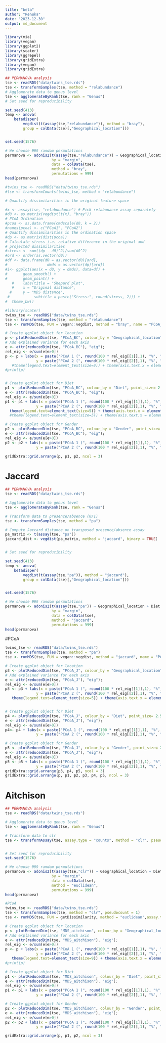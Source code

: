 ```yaml
---
title: "beta"
author: "Renuka"
date: "2023-12-30"
output: md_document
---
```


```r
library(mia)
library(vegan)
library(ggplot2)
library(scater)
library(ggrepel)
library(gridExtra)
library(vegan)
library(gridExtra)
```

```r
## PERMANOVA analysis
tse <- readRDS("data/twins_tse.rds")
tse <- transformSamples(tse, method = "relabundance")
# Agglomerate data to genus level
tse <- agglomerateByRank(tse, rank = "Genus")
# Set seed for reproducibility

set.seed(413)
temp <- anova(
    betadisper( 
        vegdist(t(assay(tse,"relabundance")), method = "bray"),
        group = colData(tse)[,"Geographical_location"]))


set.seed(1576)

# We choose 999 random permutations
permanova <- adonis2(t(assay(tse,"relabundance")) ~ Geographical_location + Diet + Gender,
                     by = "margin", 
                     data = colData(tse),
                     method = "bray",
                     permutations = 999)
head(permanova)
```

```r
#twins_tse <- readRDS("data/twins_tse.rds")
#tse <- transformCounts(twins_tse, method = "relabundance")

# Quantify dissimilarities in the original feature space

#x <- assay(tse, "relabundance") # Pick relabunance assay separately
#d0 <- as.matrix(vegdist(t(x), "bray"))
# PCoA Ordination
#pcoa <- as.data.frame(cmdscale(d0, k = 2))
#names(pcoa) <- c("PCoA1", "PCoA2")
# Quantify dissimilarities in the ordination space
#dp <- as.matrix(dist(pcoa))
# Calculate stress i.e. relative difference in the original and
# projected dissimilarities
#stress <- sum((dp - d0)^2)/sum(d0^2)
#ord <- order(as.vector(d0))
#df <- data.frame(d0 = as.vector(d0)[ord],
#                  dmds = as.vector(dp)[ord])
#i<- ggplot(aes(x = d0, y = dmds), data=df) + 
#       geom_smooth() +
#       geom_point() +       
   #    labs(title = "Shepard plot",
   #    x = "Original distance",
  #     y = "MDS distance",       
 #           subtitle = paste("Stress:", round(stress, 2))) +
#  theme_bw()

#library(scater)
twins_tse <- readRDS("data/twins_tse.rds")
tse <- transformSamples(tse, method = "relabundance")
tse <- runMDS(tse, FUN = vegan::vegdist, method = "bray", name = "PCoA_BC", exprs_values = "relabundance")

# Create ggplot object for location 
p <- plotReducedDim(tse, "PCoA_BC", colour_by = "Geographical_location", point_size= 2.5)
# Add explained variance for each axis
e <- attr(reducedDim(tse, "PCoA_BC"), "eig");
rel_eig <- e/sum(e[e>0])          
p <- p + labs(x = paste("PCoA 1 (", round(100 * rel_eig[[1]],1), "%", ")", sep = ""),
              y = paste("PCoA 2 (", round(100 * rel_eig[[2]],1), "%", ")", sep = ""), title= "a. Geographical location") + theme(legend.text=element_text(size=5)) + theme(axis.text.x = element_text(size=8), axis.text.y = element_text(size = 8)) + theme(axis.title = element_text(size = 10), plot.title = element_text(size = 15)) + theme(legend.box.spacing = unit(5, "pt"), legend.margin=margin(10,10,10,10)) + theme(legend.position ="bottom", legend.text = element_text(size=10))
   #theme(legend.text=element_text(size=9)) + theme(axis.text.x = element_text(size=8), axis.text.y = element_text(size = 8)) + theme(axis.title = element_text(size = 10), plot.title = element_text(size = 15))  + theme(legend.position ="bottom")
#print(p)


# Create ggplot object for Diet
p1 <- plotReducedDim(tse, "PCoA_BC", colour_by = "Diet", point_size= 2.5)
e <- attr(reducedDim(tse, "PCoA_BC"), "eig");
rel_eig <- e/sum(e[e>0])          
p1 <- p1 + labs(x = paste("PCoA 1 (", round(100 * rel_eig[[1]],1), "%", ")", sep = ""),
              y = paste("PCoA 2 (", round(100 * rel_eig[[2]],1), "%", ")", sep = ""), title= "b. Diet") + 
  theme(legend.text=element_text(size=5)) + theme(axis.text.x = element_text(size=8), axis.text.y = element_text(size = 8)) + theme(axis.title = element_text(size = 10), plot.title = element_text(size = 15)) + theme(legend.box.spacing = unit(5, "pt"), legend.margin=margin(10,10,10,10)) + theme(legend.position ="bottom", legend.text = element_text(size=10))
  #theme(legend.text=element_text(size=5)) + theme(axis.text.x = element_text(size=8), axis.text.y = element_text(size = 12)) + theme(axis.title = element_text(size = 12), plot.title = element_text(size = 15)) + theme(legend.position ="bottom", legend.text = element_text(size=10)) 

# Create ggplot object for Gender
p2 <- plotReducedDim(tse, "PCoA_BC", colour_by = "Gender", point_size= 2.5)
e <- attr(reducedDim(tse, "PCoA_BC"), "eig");
rel_eig <- e/sum(e[e>0])          
p2 <- p2 + labs(x = paste("PCoA 1 (", round(100 * rel_eig[[1]],1), "%", ")", sep = ""),
              y = paste("PCoA 2 (", round(100 * rel_eig[[2]],1), "%", ")", sep = ""), title= "c. Gender") + theme(legend.text=element_text(size=5)) + theme(axis.text.x = element_text(size=8), axis.text.y = element_text(size = 8)) + theme(axis.title = element_text(size = 10), plot.title = element_text(size = 15)) + theme(legend.box.spacing = unit(5, "pt"), legend.margin=margin(10,10,10,10)) + theme(legend.position ="bottom", legend.text = element_text(size=10))

gridExtra::grid.arrange(p, p1, p2, ncol = 3)
```
 
# Jaccard

```r
## PERMANOVA analysis
tse <- readRDS("data/twins_tse.rds")

# Agglomerate data to genus level
tse <- agglomerateByRank(tse, rank = "Genus")

# Transform data to presence/absence (0/1)
tse <- transformSamples(tse, method = "pa")

# Compute Jaccard distance on transposed presence/absence assay
pa_matrix <- t(assay(tse, "pa"))
jaccard_dist <- vegdist(pa_matrix, method = "jaccard", binary = TRUE)


# Set seed for reproducibility

set.seed(413)
temp <- anova(
    betadisper( 
        vegdist(t(assay(tse,"pa")), method = "jaccard"),
        group = colData(tse)[,"Geographical_location"]))


set.seed(1576)

# We choose 999 random permutations
permanova <- adonis2(t(assay(tse,"pa")) ~ Geographical_location + Diet + Gender,
                     by = "margin", 
                     data = colData(tse),
                     method = "jaccard",
                     permutations = 999)
head(permanova)
```
#PCoA

```r
twins_tse <- readRDS("data/twins_tse.rds")
tse <- transformSamples(tse, method = "pa")
tse <- runMDS(tse, FUN = vegan::vegdist, method = "jaccard", name = "PCoA_J", exprs_values = "pa")

# Create ggplot object for location 
p3 <- plotReducedDim(tse, "PCoA_J", colour_by = "Geographical_location", point_size= 2.5)
# Add explained variance for each axis
e <- attr(reducedDim(tse, "PCoA_J"), "eig");
rel_eig <- e/sum(e[e>0])          
p3 <- p3 + labs(x = paste("PCoA 1 (", round(100 * rel_eig[[1]],1), "%", ")", sep = ""),
              y = paste("PCoA 2 (", round(100 * rel_eig[[2]],1), "%", ")", sep = ""), title= "a. Geographical location") + 
   theme(legend.text=element_text(size=5)) + theme(axis.text.x = element_text(size=8), axis.text.y = element_text(size = 8)) + theme(axis.title = element_text(size = 10), plot.title = element_text(size = 15)) + theme(legend.box.spacing = unit(5, "pt"), legend.margin=margin(10,10,10,10)) + theme(legend.position ="bottom", legend.text = element_text(size=10))


# Create ggplot object for Diet
p4 <- plotReducedDim(tse, "PCoA_J", colour_by = "Diet", point_size= 2.5)
e <- attr(reducedDim(tse, "PCoA_J"), "eig");
rel_eig <- e/sum(e[e>0])          
p4<- p4 + labs(x = paste("PCoA 1 (", round(100 * rel_eig[[1]],1), "%", ")", sep = ""),
              y = paste("PCoA 2 (", round(100 * rel_eig[[2]],1), "%", ")", sep = ""), title= "b. Diet") + theme(legend.text=element_text(size=5)) + theme(axis.text.x = element_text(size=8), axis.text.y = element_text(size = 8)) + theme(axis.title = element_text(size = 10), plot.title = element_text(size = 15)) + theme(legend.box.spacing = unit(5, "pt"), legend.margin=margin(10,10,10,10)) + theme(legend.position ="bottom", legend.text = element_text(size=10))

# Create ggplot object for Gender
p5 <- plotReducedDim(tse, "PCoA_J", colour_by = "Gender", point_size= 2.5)
e <- attr(reducedDim(tse, "PCoA_J"), "eig");
rel_eig <- e/sum(e[e>0])          
p5 <- p5 + labs(x = paste("PCoA 1 (", round(100 * rel_eig[[1]],1), "%", ")", sep = ""),
              y = paste("PCoA 2 (", round(100 * rel_eig[[2]],1), "%", ")", sep = ""), title= "c. Gender") + theme(legend.text=element_text(size=5)) + theme(axis.text.x = element_text(size=8), axis.text.y = element_text(size = 8)) + theme(axis.title = element_text(size = 10), plot.title = element_text(size = 15)) + theme(legend.box.spacing = unit(5, "pt"), legend.margin=margin(10,10,10,10)) + theme(legend.position ="bottom", legend.text = element_text(size=10))
gridExtra::grid.arrange(p3, p4, p5, ncol = 3)
gridExtra::grid.arrange(p, p1, p2, p3, p4, p5, ncol = 3)
```


# Aitchison

```r
## PERMANOVA analysis
tse <- readRDS("data/twins_tse.rds")

# Agglomerate data to genus level
tse <- agglomerateByRank(tse, rank = "Genus")

# Transform data to clr
tse <- transformAssay(tse, assay.type = "counts", method = "clr", pseudocount = 1)


# Set seed for reproducibility
set.seed(1576)

# We choose 999 random permutations
permanova <- adonis2(t(assay(tse,"clr")) ~ Geographical_location + Diet + Gender,
                     by = "margin", 
                     data = colData(tse),
                     method = "euclidean",
                     permutations = 999)
head(permanova)

#PCoA
twins_tse <- readRDS("data/twins_tse.rds")
tse <- transformSamples(tse, method = "clr", pseudocount = 1)
tse <- runMDS(tse, FUN = getDissimilarity, method = "euclidean",assay.type = "clr",name = "MDS_aitchison")

# Create ggplot object for location 
p <- plotReducedDim(tse, "MDS_aitchison", colour_by = "Geographical_location", point_size= 2.5)
# Add explained variance for each axis
e <- attr(reducedDim(tse, "MDS_aitchison"), "eig");
rel_eig <- e/sum(e[e>0])          
p <- p + labs(x = paste("PCoA 1 (", round(100 * rel_eig[[1]],1), "%", ")", sep = ""),
              y = paste("PCoA 2 (", round(100 * rel_eig[[2]],1), "%", ")", sep = ""), title= "a. Geographical location") + 
   theme(legend.text=element_text(size=9)) + theme(axis.text.x = element_text(size=8), axis.text.y = element_text(size = 8)) + theme(axis.title = element_text(size = 10), plot.title = element_text(size = 15))  + theme(legend.position ="bottom")
#print(p)

# Create ggplot object for Diet
p1 <- plotReducedDim(tse, "MDS_aitchison", colour_by = "Diet", point_size= 2.5)
e <- attr(reducedDim(tse, "MDS_aitchison"), "eig");
rel_eig <- e/sum(e[e>0])          
p1 <- p1 + labs(x = paste("PCoA 1 (", round(100 * rel_eig[[1]],1), "%", ")", sep = ""),
              y = paste("PCoA 2 (", round(100 * rel_eig[[2]],1), "%", ")", sep = ""), title= "b. Diet") + theme( legend.text=element_text(size=5)) + theme(axis.text.x = element_text(size=8), axis.text.y = element_text(size = 12)) + theme(axis.title = element_text(size = 12), plot.title = element_text(size = 15)) + theme(legend.position ="bottom", legend.text = element_text(size=10)) #+ theme(legend.box.spacing = unit(5, "pt"), legend.margin=margin(10,10,10,10))  #+labs(tag = "A")

# Create ggplot object for Gender
p2 <- plotReducedDim(tse, "MDS_aitchison", colour_by = "Gender", point_size= 2.5)
e <- attr(reducedDim(tse, "MDS_aitchison"), "eig");
rel_eig <- e/sum(e[e>0])          
p2 <- p2 + labs(x = paste("PCoA 1 (", round(100 * rel_eig[[1]],1), "%", ")", sep = ""),
              y = paste("PCoA 2 (", round(100 * rel_eig[[2]],1), "%", ")", sep = ""), title= "c. Gender") + theme(legend.text=element_text(size=5)) + theme(axis.text.x = element_text(size=8), axis.text.y = element_text(size = 8)) + theme(axis.title = element_text(size = 10), plot.title = element_text(size = 15)) + theme(legend.box.spacing = unit(5, "pt"), legend.margin=margin(10,10,10,10)) + theme(legend.position ="bottom", legend.text = element_text(size=10))

gridExtra::grid.arrange(p, p1, p2, ncol = 3)
```